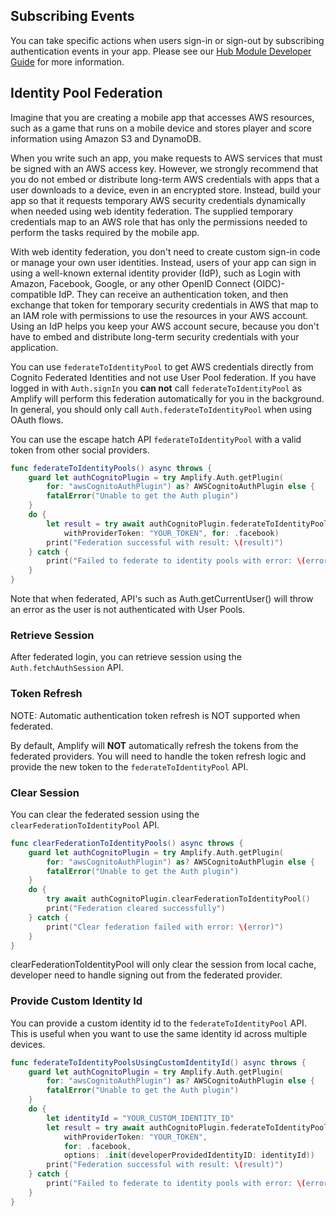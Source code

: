 ## Subscribing Events

You can take specific actions when users sign-in or sign-out by subscribing authentication events in your app. Please see our [Hub Module Developer Guide](/[platform]/build-a-backend/utilities/hub/) for more information.

## Identity Pool Federation

Imagine that you are creating a mobile app that accesses AWS resources, such as a game that runs on a mobile device and stores player and score information using Amazon S3 and DynamoDB.

When you write such an app, you make requests to AWS services that must be signed with an AWS access key. However, we strongly recommend that you do not embed or distribute long-term AWS credentials with apps that a user downloads to a device, even in an encrypted store. Instead, build your app so that it requests temporary AWS security credentials dynamically when needed using web identity federation. The supplied temporary credentials map to an AWS role that has only the permissions needed to perform the tasks required by the mobile app.

With web identity federation, you don't need to create custom sign-in code or manage your own user identities. Instead, users of your app can sign in using a well-known external identity provider (IdP), such as Login with Amazon, Facebook, Google, or any other OpenID Connect (OIDC)-compatible IdP. They can receive an authentication token, and then exchange that token for temporary security credentials in AWS that map to an IAM role with permissions to use the resources in your AWS account. Using an IdP helps you keep your AWS account secure, because you don't have to embed and distribute long-term security credentials with your application.

You can use `federateToIdentityPool` to get AWS credentials directly from Cognito Federated Identities and not use User Pool federation. If you have logged in with `Auth.signIn` you **can not** call `federateToIdentityPool` as Amplify will perform this federation automatically for you in the background. In general, you should only call `Auth.federateToIdentityPool` when using OAuth flows. 

You can use the escape hatch API `federateToIdentityPool` with a valid token from other social providers.

```swift
func federateToIdentityPools() async throws {
    guard let authCognitoPlugin = try Amplify.Auth.getPlugin(
        for: "awsCognitoAuthPlugin") as? AWSCognitoAuthPlugin else {
        fatalError("Unable to get the Auth plugin")
    }
    do {
        let result = try await authCognitoPlugin.federateToIdentityPool(
            withProviderToken: "YOUR_TOKEN", for: .facebook)
        print("Federation successful with result: \(result)")
    } catch {
        print("Failed to federate to identity pools with error: \(error)")
    }
}
```

<Callout>
Note that when federated, API's such as Auth.getCurrentUser() will throw an error as the user is not authenticated with User Pools.
</Callout>

### Retrieve Session

After federated login, you can retrieve session using the `Auth.fetchAuthSession` API.

### Token Refresh

<Callout>
NOTE: Automatic authentication token refresh is NOT supported when federated.
</Callout>

By default, Amplify will **NOT** automatically refresh the tokens from the federated providers. You will need to handle the token refresh logic and provide the new token to the `federateToIdentityPool` API.

### Clear Session

You can clear the federated session using the `clearFederationToIdentityPool` API.

```swift
func clearFederationToIdentityPools() async throws {
    guard let authCognitoPlugin = try Amplify.Auth.getPlugin(
        for: "awsCognitoAuthPlugin") as? AWSCognitoAuthPlugin else {
        fatalError("Unable to get the Auth plugin")
    }
    do {
        try await authCognitoPlugin.clearFederationToIdentityPool()
        print("Federation cleared successfully")
    } catch {
        print("Clear federation failed with error: \(error)")
    }
}
```

<Callout>
clearFederationToIdentityPool will only clear the session from local cache, developer need to handle signing out from the federated provider.
</Callout>

### Provide Custom Identity Id

You can provide a custom identity id to the `federateToIdentityPool` API. This is useful when you want to use the same identity id across multiple devices.

```swift
func federateToIdentityPoolsUsingCustomIdentityId() async throws {
    guard let authCognitoPlugin = try Amplify.Auth.getPlugin(
        for: "awsCognitoAuthPlugin") as? AWSCognitoAuthPlugin else {
        fatalError("Unable to get the Auth plugin")
    }
    do {
        let identityId = "YOUR_CUSTOM_IDENTITY_ID"
        let result = try await authCognitoPlugin.federateToIdentityPool(
            withProviderToken: "YOUR_TOKEN",
            for: .facebook,
            options: .init(developerProvidedIdentityID: identityId))
        print("Federation successful with result: \(result)")
    } catch {
        print("Failed to federate to identity pools with error: \(error)")
    }
}
```